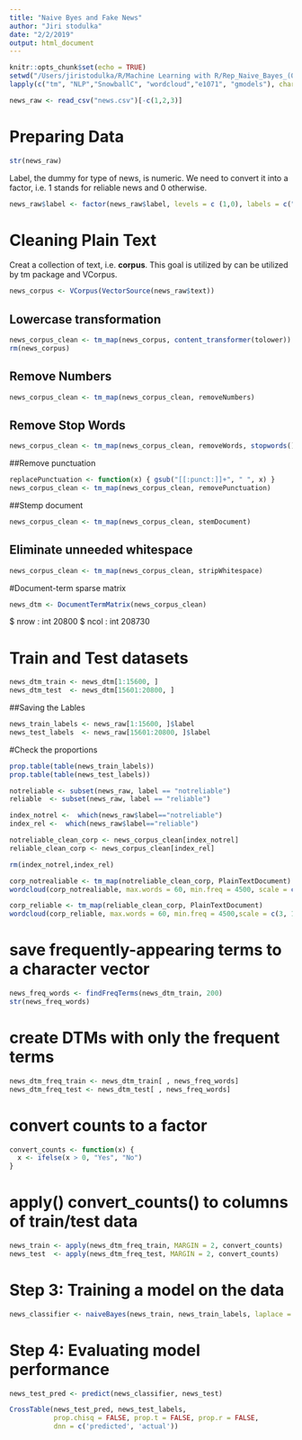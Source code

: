 ```yaml
---
title: "Naive Byes and Fake News" 
author: "Jiri stodulka"
date: "2/2/2019"
output: html_document
---
```


```r
knitr::opts_chunk$set(echo = TRUE)
setwd("/Users/jiristodulka/R/Machine Learning with R/Rep_Naive_Bayes_(04)")
lapply(c("tm", "NLP","SnowballC", "wordcloud","e1071", "gmodels"), character.only = T, require)
```

```r
news_raw <- read_csv("news.csv")[-c(1,2,3)]
```

# Preparing Data
```r
str(news_raw)
```
Label, the dummy for type of news, is numeric. We need to convert it into a factor, i.e. 1 stands for reliable news and 0 otherwise. 

```r
news_raw$label <- factor(news_raw$label, levels = c (1,0), labels = c("notreliable", "reliable"))
```


# Cleaning Plain Text
Creat a collection of text, i.e. **corpus**. This goal is utilized by can be utilized by tm package and VCorpus.
```r
news_corpus <- VCorpus(VectorSource(news_raw$text))
```


## Lowercase transformation
```r
news_corpus_clean <- tm_map(news_corpus, content_transformer(tolower))
rm(news_corpus)
```

## Remove Numbers
```r
news_corpus_clean <- tm_map(news_corpus_clean, removeNumbers)
```

## Remove Stop Words
```r
news_corpus_clean <- tm_map(news_corpus_clean, removeWords, stopwords())
```

##Remove punctuation
```r
replacePunctuation <- function(x) { gsub("[[:punct:]]+", " ", x) }
news_corpus_clean <- tm_map(news_corpus_clean, removePunctuation)
```

##Stemp document
```r
news_corpus_clean <- tm_map(news_corpus_clean, stemDocument)

```

## Eliminate unneeded whitespace
```r
news_corpus_clean <- tm_map(news_corpus_clean, stripWhitespace) 
```

#Document-term sparse matrix
```r
news_dtm <- DocumentTermMatrix(news_corpus_clean)
```
 $ nrow    : int 20800
 $ ncol    : int 208730

# Train and Test datasets
```r
news_dtm_train <- news_dtm[1:15600, ]
news_dtm_test  <- news_dtm[15601:20800, ]
```

##Saving the Lables
```r
news_train_labels <- news_raw[1:15600, ]$label
news_test_labels  <- news_raw[15601:20800, ]$label
```

#Check the proportions
```r
prop.table(table(news_train_labels))
prop.table(table(news_test_labels))

```


```r
notreliable <- subset(news_raw, label == "notreliable")
reliable  <- subset(news_raw, label == "reliable")
```

```r
index_notrel <-  which(news_raw$label=="notreliable")
index_rel <-  which(news_raw$label=="reliable")

notreliable_clean_corp <- news_corpus_clean[index_notrel]
reliable_clean_corp <- news_corpus_clean[index_rel]

rm(index_notrel,index_rel)

```

```r
corp_notrealiable <- tm_map(notreliable_clean_corp, PlainTextDocument)
wordcloud(corp_notrealiable, max.words = 60, min.freq = 4500, scale = c(3,1), random.order = F)

```

```r
corp_reliable <- tm_map(reliable_clean_corp, PlainTextDocument)
wordcloud(corp_reliable, max.words = 60, min.freq = 4500,scale = c(3, 1), random.order = F)

```


# save frequently-appearing terms to a character vector
```r
news_freq_words <- findFreqTerms(news_dtm_train, 200)
str(news_freq_words)
```


# create DTMs with only the frequent terms
```r
news_dtm_freq_train <- news_dtm_train[ , news_freq_words]
news_dtm_freq_test <- news_dtm_test[ , news_freq_words]
```

# convert counts to a factor
```r
convert_counts <- function(x) {
  x <- ifelse(x > 0, "Yes", "No")
}
```

# apply() convert_counts() to columns of train/test data
```r
news_train <- apply(news_dtm_freq_train, MARGIN = 2, convert_counts)
news_test  <- apply(news_dtm_freq_test, MARGIN = 2, convert_counts)
```


# Step 3: Training a model on the data
```r
news_classifier <- naiveBayes(news_train, news_train_labels, laplace = 1)
```


# Step 4: Evaluating model performance 
```r
news_test_pred <- predict(news_classifier, news_test)
```


```r
CrossTable(news_test_pred, news_test_labels,
           prop.chisq = FALSE, prop.t = FALSE, prop.r = FALSE,
           dnn = c('predicted', 'actual'))
```



